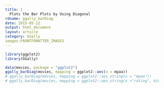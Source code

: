 ```yaml
---
title: |
  Plots the Bar Plots by Using Diagonal
rdname: ggally_barDiag
date: 2015-05-12
output: html_document
layout: article
category: GGally
images:FRONTFOMATTER_IMAGES
---
```


```r
library(ggplot2)
library(GGally)
```

```r

data(movies, package = "ggplot2")
ggally_barDiag(movies, mapping = ggplot2::aes(x = mpaa))
# ggally_barDiag(movies, mapping = ggplot2::aes_string(x = "mpaa"))
# ggally_barDiag(movies, mapping = ggplot2::aes_string(x ="rating", binwidth = ".1"))



```